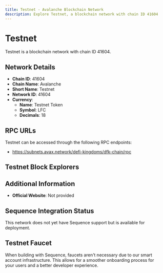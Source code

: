 ```yaml
--- 
title: Testnet - Avalanche Blockchain Network
description: Explore Testnet, a blockchain network with chain ID 41604. Learn about its native currency, Testnet Token, and how to interact with the network.
---
```


# Testnet

Testnet is a blockchain network with chain ID 41604.

## Network Details

- **Chain ID**: 41604
- **Chain Name**: Avalanche
- **Short Name**: Testnet
- **Network ID**: 41604
- **Currency**: 
  - **Name**: Testnet Token
  - **Symbol**: LFC
  - **Decimals**: 18

## RPC URLs

Testnet can be accessed through the following RPC endpoints:

- https://subnets.avax.network/defi-kingdoms/dfk-chain/rpc

## Testnet Block Explorers



## Additional Information

- **Official Website**: Not provided

## Sequence Integration Status

This network does not yet have Sequence support but is available for deployment.

## Testnet Faucet

When building with Sequence, faucets aren't necessary due to our smart account infrastructure. This allows for a smoother onboarding process for your users and a better developer experience.
